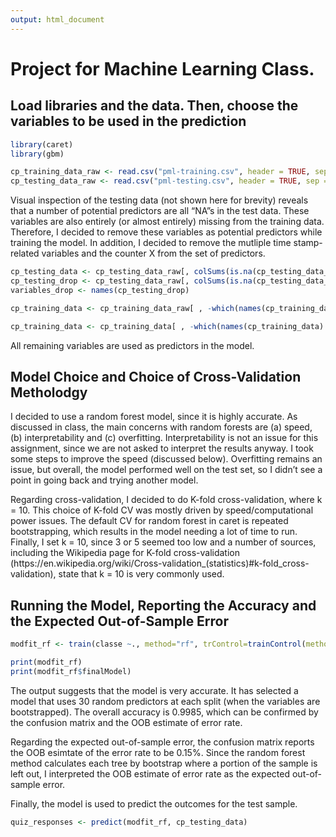 ```yaml
---
output: html_document
---
```

# Project for Machine Learning Class.
## Load libraries and the data. Then, choose the variables to be used in the prediction
```r
library(caret)
library(gbm)

cp_training_data_raw <- read.csv("pml-training.csv", header = TRUE, sep = ",", quote = "\"", dec = ".", fill = TRUE, comment.char = "")
cp_testing_data_raw <- read.csv("pml-testing.csv", header = TRUE, sep = ",", quote = "\"", dec = ".", fill = TRUE, comment.char = "")
```

Visual inspection of the testing data (not shown here for brevity) reveals that a number of potential predictors are all "NA"s in the test data. These variables are also entirely (or almost entirely) missing from the training data. Therefore, I decided to remove these variables as potential predictors while training the model. In addition, I decided to remove the mutliple time stamp-related variables and the counter X from the set of predictors.

```r
cp_testing_data <- cp_testing_data_raw[, colSums(is.na(cp_testing_data_raw)) != nrow(cp_testing_data_raw)]
cp_testing_drop <- cp_testing_data_raw[, colSums(is.na(cp_testing_data_raw)) == nrow(cp_testing_data_raw)]
variables_drop <- names(cp_testing_drop)

cp_training_data <- cp_training_data_raw[ , -which(names(cp_training_data_raw) %in% variables_drop)]

cp_training_data <- cp_training_data[ , -which(names(cp_training_data) %in% c("X", "raw_timestamp_part_1", "raw_timestamp_part_2", "cvtd_timestamp"))]
```

All remaining variables are used as predictors in the model.

## Model Choice and Choice of Cross-Validation Metholodgy
I decided to use a random forest model, since it is highly accurate. As discussed in class, the main concerns with random forests are (a) speed, (b) interpretability and (c) overfitting. Interpretability is not an issue for this assignment, since we are not asked to interpret the results anyway. I took some steps to improve the speed (discussed below). Overfitting remains an issue, but overall, the model performed well on the test set, so I didn't see a point in going back and trying another model.

Regarding cross-validation, I decided to do K-fold cross-validation, where k = 10. This choice of K-fold CV was mostly driven by speed/computational power issues. The default CV for random forest in caret is repeated bootstrapping, which results in the model needing a lot of time to run. Finally, I set k = 10, since 3 or 5 seemed too low and a number of sources, including the Wikipedia page for K-fold cross-validation (https://en.wikipedia.org/wiki/Cross-validation_(statistics)#k-fold_cross-validation), state that k = 10 is very commonly used.

## Running the Model, Reporting the Accuracy and the Expected Out-of-Sample Error

```r
modfit_rf <- train(classe ~., method="rf", trControl=trainControl(method = "cv", number = 10, savePredictions = TRUE), data=cp_training_data, na.action=na.omit)

print(modfit_rf)
print(modfit_rf$finalModel)
```

The output suggests that the model is very accurate. It has selected a model that uses 30 random predictors at each split (when the variables are bootstrapped). The overall accuracy is 0.9985, which can be confirmed by the confusion matrix and the OOB estimate of  error rate.

Regarding the expected out-of-sample error, the confusion matrix reports the OOB esimtate of the error rate to be 0.15%. Since the random forest method calculates each tree by bootstrap where a portion of the sample is left out, I interpreted the OOB estimate of  error rate as the expected out-of-sample error.

Finally, the model is used to predict the outcomes for the test sample.

```r
quiz_responses <- predict(modfit_rf, cp_testing_data)
```

